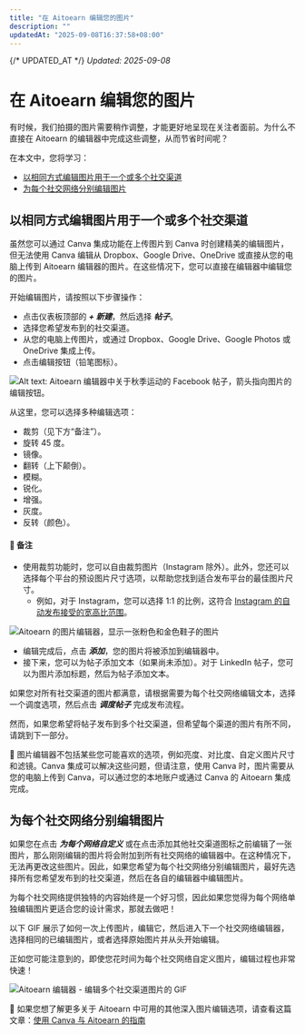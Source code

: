 ```yaml
---
title: "在 Aitoearn 编辑您的图片"
description: ""
updatedAt: "2025-09-08T16:37:58+08:00"
---
```

{/* UPDATED_AT */}
_Updated: 2025-09-08_

# 在 Aitoearn 编辑您的图片

有时候，我们拍摄的图片需要稍作调整，才能更好地呈现在关注者面前。为什么不直接在 Aitoearn 的编辑器中完成这些调整，从而节省时间呢？

在本文中，您将学习：
- [以相同方式编辑图片用于一个或多个社交渠道](#01FM0M1ZSR9A5JPBRANRGT0KSF)
- [为每个社交网络分别编辑图片](#01FM0K3GB48GY9KEKY30EK038K)

## 以相同方式编辑图片用于一个或多个社交渠道

虽然您可以通过 Canva 集成功能在上传图片到 Canva 时创建精美的编辑图片，但无法使用 Canva 编辑从 Dropbox、Google Drive、OneDrive 或直接从您的电脑上传到 Aitoearn 编辑器的图片。在这些情况下，您可以直接在编辑器中编辑您的图片。

开始编辑图片，请按照以下步骤操作：
- 点击仪表板顶部的 ***+ 新建***，然后选择 ***帖子***。
- 选择您希望发布到的社交渠道。
- 从您的电脑上传图片，或通过 Dropbox、Google Drive、Google Photos 或 OneDrive 集成上传。
- 点击编辑按钮（铅笔图标）。

![Alt text: Aitoearn 编辑器中关于秋季运动的 Facebook 帖子，箭头指向图片的编辑按钮。](//d33v4339jhl8k0.cloudfront.net/docs/assets/64cb6cf86d4a3e191f237e66/图片s/68a5d465d0d3bb0cf2ad6d36/文件-0VaazadUxl.png)

从这里，您可以选择多种编辑选项：
- 裁剪（见下方“备注”）。
- 旋转 45 度。
- 镜像。
- 翻转（上下颠倒）。
- 模糊。
- 锐化。
- 增强。
- 灰度。
- 反转（颜色）。

#### 📝 备注
- 使用裁剪功能时，您可以自由裁剪图片（Instagram 除外）。此外，您还可以选择每个平台的预设图片尺寸选项，以帮助您找到适合发布平台的最佳图片尺寸。
  - 例如，对于 Instagram，您可以选择 1:1 的比例，这符合 [Instagram 的自动发布接受的宽高比范围](https://支持.aitoearn.com//支持.aitoearn.com/article/622-Instagrams-accepted-aspect-ratio-ranges)。

![Aitoearn 的图片编辑器，显示一张粉色和金色鞋子的图片](//d33v4339jhl8k0.cloudfront.net/docs/assets/64cb6cf86d4a3e191f237e66/图片s/651499ad556a3e3cf18cc01c/img-1662243-1695848876-1694183823.png)

- 编辑完成后，点击 ***添加***，您的图片将被添加到编辑器中。
- 接下来，您可以为帖子添加文本（如果尚未添加）。对于 LinkedIn 帖子，您可以为图片添加标题，然后为帖子添加文本。

如果您对所有社交渠道的图片都满意，请根据需要为每个社交网络编辑文本，选择一个调度选项，然后点击 ***调度帖子*** 完成发布流程。

然而，如果您希望将帖子发布到多个社交渠道，但希望每个渠道的图片有所不同，请跳到下一部分。

📝 图片编辑器不包括某些您可能喜欢的选项，例如亮度、对比度、自定义图片尺寸和滤镜。Canva 集成可以解决这些问题，但请注意，使用 Canva 时，图片需要从您的电脑上传到 Canva，可以通过您的本地账户或通过 Canva 的 Aitoearn 集成完成。

## 为每个社交网络分别编辑图片

如果您在点击 ***为每个网络自定义*** 或在点击添加其他社交渠道图标之前编辑了一张图片，那么刚刚编辑的图片将会附加到所有社交网络的编辑器中。在这种情况下，无法再更改这些图片。因此，如果您希望为每个社交网络分别编辑图片，最好先选择所有您希望发布到的社交渠道，然后在各自的编辑器中编辑图片。

为每个社交网络提供独特的内容始终是一个好习惯，因此如果您觉得为每个网络单独编辑图片更适合您的设计需求，那就去做吧！

以下 GIF 展示了如何一次上传图片，编辑它，然后进入下一个社交网络编辑器，选择相同的已编辑图片，或者选择原始图片并从头开始编辑。

正如您可能注意到的，即使您花时间为每个社交网络自定义图片，编辑过程也非常快速！

![Aitoearn 编辑器 - 编辑多个社交渠道图片的 GIF](//d33v4339jhl8k0.cloudfront.net/docs/assets/64cb6cf86d4a3e191f237e66/图片s/68a5d758a40a7f59feeca84d/文件-rL7KZqTmG3.gif)

📝 如果您想了解更多关于 Aitoearn 中可用的其他深入图片编辑选项，请查看这篇文章：[使用 Canva 与 Aitoearn 的指南](https://aitoearn.帮助scoutdocs.com/article/609-a-指南-到-using-canva-与-aitoearn)
